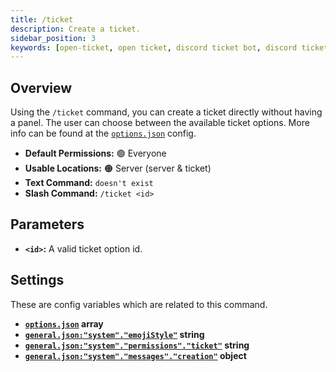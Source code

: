 ```yaml
---
title: /ticket
description: Create a ticket.
sidebar_position: 3
keywords: [open-ticket, open ticket, discord ticket bot, discord ticket bot, reference, command]
---
```

<head>
    <link rel="apple-touch-icon" href="/img/logo_vertical.png"/>
</head>

<FlexHorizontal>
    <ScaleImage src="/img/docs-v4/commands/ticket.png" alt="/ticket command which creates a ticket." size="50%"></ScaleImage>
</FlexHorizontal>

## Overview
Using the `/ticket` command, you can create a ticket directly without having a panel.
The user can choose between the available ticket options. More info can be found at the [`options.json`](../config/options.mdx) config.

- **Default Permissions:** 🟢 Everyone
- **Usable Locations:** 🟠 Server (server & ticket)
- **Text Command:** `doesn't exist`
- **Slash Command:** `/ticket <id>`

## Parameters
- **`<id>`:** A valid ticket option id.

## Settings
These are config variables which are related to this command.
- **[`options.json`](../config/options.mdx) <M color="pink">array</M>**
- **[`general.json:"system"."emojiStyle"`](../config/general.mdx#system-emoji-style) <M color="blue">string</M>**
- **[`general.json:"system"."permissions"."ticket"`](../config/general.mdx#system-permissions) <M color="blue">string</M>**
- **[`general.json:"system"."messages"."creation"`](../config/general.mdx#system-messages) <M color="cyan">object</M>**